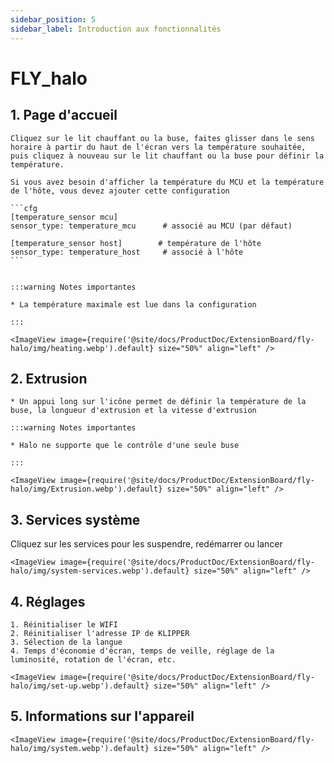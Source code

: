 ```yaml
---
sidebar_position: 5
sidebar_label: Introduction aux fonctionnalités
---
```





# FLY_halo

## 1. Page d'accueil

    Cliquez sur le lit chauffant ou la buse, faites glisser dans le sens horaire à partir du haut de l'écran vers la température souhaitée, puis cliquez à nouveau sur le lit chauffant ou la buse pour définir la température.

    Si vous avez besoin d'afficher la température du MCU et la température de l'hôte, vous devez ajouter cette configuration

    ```cfg
    [temperature_sensor mcu]
    sensor_type: temperature_mcu      # associé au MCU (par défaut)

    [temperature_sensor host]        # température de l'hôte
    sensor_type: temperature_host     # associé à l'hôte
    ```


    :::warning Notes importantes

    * La température maximale est lue dans la configuration

    :::

    <ImageView image={require('@site/docs/ProductDoc/ExtensionBoard/fly-halo/img/heating.webp').default} size="50%" align="left" />


## 2. Extrusion

    * Un appui long sur l'icône permet de définir la température de la buse, la longueur d'extrusion et la vitesse d'extrusion

    :::warning Notes importantes

    * Halo ne supporte que le contrôle d'une seule buse

    :::

    <ImageView image={require('@site/docs/ProductDoc/ExtensionBoard/fly-halo/img/Extrusion.webp').default} size="50%" align="left" />

## 3. Services système

Cliquez sur les services pour les suspendre, redémarrer ou lancer

    <ImageView image={require('@site/docs/ProductDoc/ExtensionBoard/fly-halo/img/system-services.webp').default} size="50%" align="left" />

## 4. Réglages

    1. Réinitialiser le WIFI
    2. Réinitialiser l'adresse IP de KLIPPER
    3. Sélection de la langue
    4. Temps d'économie d'écran, temps de veille, réglage de la luminosité, rotation de l'écran, etc.

    <ImageView image={require('@site/docs/ProductDoc/ExtensionBoard/fly-halo/img/set-up.webp').default} size="50%" align="left" />

## 5. Informations sur l'appareil
    <ImageView image={require('@site/docs/ProductDoc/ExtensionBoard/fly-halo/img/system.webp').default} size="50%" align="left" />